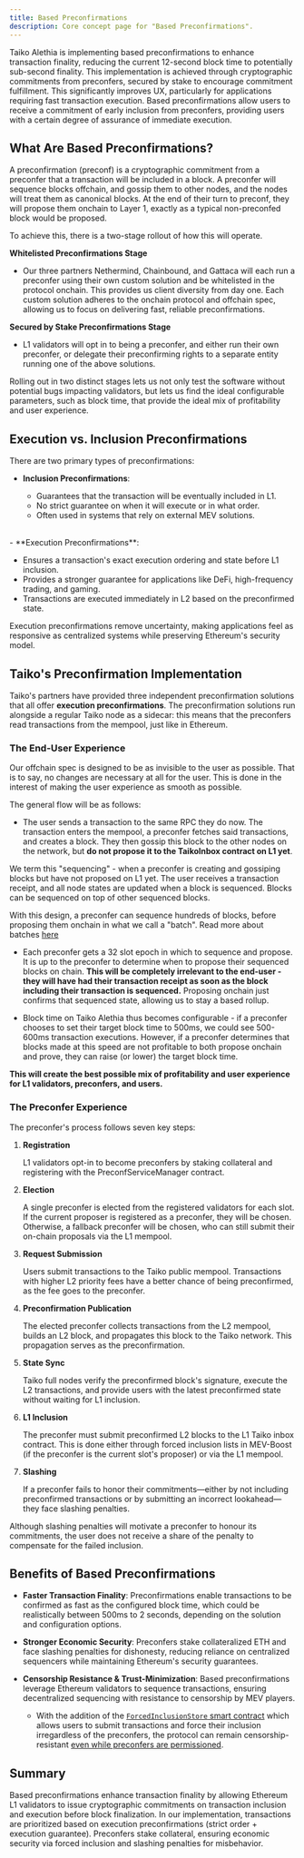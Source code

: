 ```yaml
---
title: Based Preconfirmations
description: Core concept page for "Based Preconfirmations".
---
```



Taiko Alethia is implementing based preconfirmations to enhance transaction finality, reducing the current 12-second block time to potentially sub-second finality. This implementation is achieved through cryptographic commitments from preconfers, secured by stake to encourage commitment fulfillment. This significantly improves UX, particularly for applications requiring fast transaction execution. Based preconfirmations allow users to receive a commitment of early inclusion from preconfers, providing users with a certain degree of assurance of immediate execution.

## What Are Based Preconfirmations?

A preconfirmation (preconf) is a cryptographic commitment from a preconfer that a transaction will be included in a block. A preconfer will sequence blocks offchain, and gossip them to other nodes, and the nodes will treat them as canonical blocks. At the end of their turn to preconf, they will propose them onchain to Layer 1, exactly as a typical non-preconfed block would be proposed.

To achieve this, there is a two-stage rollout of how this will operate.

**Whitelisted Preconfirmations Stage**

- Our three partners Nethermind, Chainbound, and Gattaca will each run a preconfer using their own custom solution and be whitelisted in the protocol onchain. This provides us client diversity from day one. Each custom solution adheres to the onchain protocol and offchain spec, allowing us to focus on delivering fast, reliable preconfirmations.

**Secured by Stake Preconfirmations Stage**

- L1 validators will opt in to being a preconfer, and either run their own preconfer, or delegate their preconfirming rights to a separate entity running one of the above solutions.


Rolling out in two distinct stages lets us not only test the software without potential bugs impacting validators, but lets us find the ideal configurable parameters, such as block time, that provide the ideal mix of profitability and user experience.

## Execution vs. Inclusion Preconfirmations

There are two primary types of preconfirmations:

- **Inclusion Preconfirmations**:

  - Guarantees that the transaction will be eventually included in L1.
  - No strict guarantee on when it will execute or in what order.
  - Often used in systems that rely on external MEV solutions.
<br/>
- **Execution Preconfirmations**:

  - Ensures a transaction's exact execution ordering and state before L1 inclusion.
  - Provides a stronger guarantee for applications like DeFi, high-frequency trading, and gaming.
  - Transactions are executed immediately in L2 based on the preconfirmed state.

Execution preconfirmations remove uncertainty, making applications feel as responsive as centralized systems while preserving Ethereum's security model.

## Taiko's Preconfirmation Implementation

Taiko's partners have provided three independent preconfirmation solutions that all offer **execution preconfirmations**. The preconfirmation solutions run alongside a regular Taiko node as a sidecar: this means that the preconfers read transactions from the mempool, just like in Ethereum.

### The End-User Experience

Our offchain spec is designed to be as invisible to the user as possible. That is to say, no changes are necessary at all for the user. This is done in the interest of making the user experience as smooth as possible.

The general flow will be as follows:

- The user sends a transaction to the same RPC they do now. The transaction enters the mempool, a preconfer fetches said transactions, and creates a block. They then gossip this block to the other nodes on the network, but **do not propose it to the TaikoInbox contract on L1 yet**.

<Aside>
We term this "sequencing" - when a preconfer is creating and gossiping blocks but have not proposed on L1 yet. The user receives a transaction receipt, and all node states are updated when a block is sequenced. Blocks can be sequenced on top of other sequenced blocks.

With this design, a preconfer can sequence hundreds of blocks, before proposing them onchain in what we call a "batch". Read more about batches [here](/taiko-alethia-protocol/protocol-design/pacaya-fork-taiko-alethia/#batch-based-protocol)
</Aside>

- Each preconfer gets a 32 slot epoch in which to sequence and propose. It is up to the preconfer to determine when to propose their sequenced blocks on chain. **This will be completely irrelevant to the end-user - they will have had their transaction receipt as soon as the block including their transaction is sequenced.** Proposing onchain just confirms that sequenced state, allowing us to stay a based rollup.

- Block time on Taiko Alethia thus becomes configurable - if a preconfer chooses to set their target block time to 500ms, we could see 500-600ms transaction executions. However, if a preconfer determines that blocks made at this speed are not profitable to both propose onchain and prove, they can raise (or lower) the target block time.

**This will create the best possible mix of profitability and user experience for L1 validators, preconfers, and users.**

### The Preconfer Experience

The preconfer's process follows seven key steps:

1. **Registration**

    L1 validators opt-in to become preconfers by staking collateral and registering with the PreconfServiceManager contract.

2. **Election**

    A single preconfer is elected from the registered validators for each slot. If the current proposer is registered as a preconfer, they will be chosen. Otherwise, a fallback preconfer will be chosen, who can still submit their on-chain proposals via the L1 mempool.

3. **Request Submission**

    Users submit transactions to the Taiko public mempool. Transactions with higher L2 priority fees have a better chance of being preconfirmed, as the fee goes to the preconfer.

4. **Preconfirmation Publication**

    The elected preconfer collects transactions from the L2 mempool, builds an L2 block, and propagates this block to the Taiko network. This propagation serves as the preconfirmation.

5. **State Sync**

    Taiko full nodes verify the preconfirmed block's signature, execute the L2 transactions, and provide users with the latest preconfirmed state without waiting for L1 inclusion.

6. **L1 Inclusion**

    The preconfer must submit preconfirmed L2 blocks to the L1 Taiko inbox contract. This is done either through forced inclusion lists in MEV-Boost (if the preconfer is the current slot's proposer) or via the L1 mempool.

7. **Slashing**

    If a preconfer fails to honor their commitments—either by not including preconfirmed transactions or by submitting an incorrect lookahead—they face slashing penalties.
<Aside>
    Although slashing penalties will motivate a preconfer to honour its commitments, the user does not receive a share of the penalty to compensate for the failed inclusion.
</Aside>

## Benefits of Based Preconfirmations

- **Faster Transaction Finality**: Preconfirmations enable transactions to be confirmed as fast as the configured block time, which could be realistically between 500ms to 2 seconds, depending on the solution and configuration options.

- **Stronger Economic Security**: Preconfers stake collateralized ETH and face slashing penalties for dishonesty, reducing reliance on centralized sequencers while maintaining Ethereum's security guarantees.

- **Censorship Resistance & Trust-Minimization**: Based preconfirmations leverage Ethereum validators to sequence transactions, ensuring decentralized sequencing with resistance to censorship by MEV players.

  - With the addition of the [`ForcedInclusionStore` smart contract](https://github.com/taikoxyz/taiko-mono/blob/taiko-alethia-protocol-v2.3.0/packages/protocol/contracts/layer1/forced-inclusion/ForcedInclusionStore.sol) which allows users to submit transactions and force their inclusion irregardless of the preconfers, the protocol can remain censorship-resistant [even while preconfers are permissioned](/taiko-alethia-protocol/protocol-design/based-preconfirmation/#what-are-based-preconfirmations).

## Summary

Based preconfirmations enhance transaction finality by allowing Ethereum L1 validators to issue cryptographic commitments on transaction inclusion and execution before block finalization. In our implementation, transactions are prioritized based on execution preconfirmations (strict order + execution guarantee). Preconfers stake collateral, ensuring economic security via forced inclusion and slashing penalties for misbehavior.

